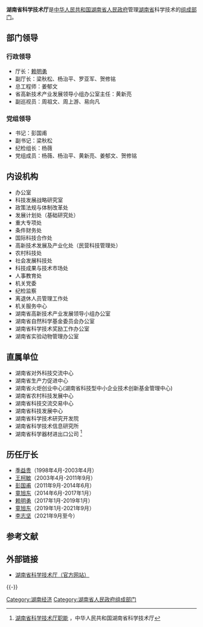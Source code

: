 {{Infobox PRCG
|机构名称=湖南省科学技术厅
|标志1=Red star.svg
|标志1说明=[[印章|印章]][[s:国务院关于国家行政机关和企业事业单位社会团体印章管理的规定|规定]]：[[直径|直径]]?厘米，中央刊[[五角星|五角星]]。
|职位1=厅长
|人员1=[[李志坚_(1968年)|李志坚]]
|职位2=副厅长
|人员2=贺修铭{{wrap}}鲁先华{{wrap}}朱　皖{{wrap}}周建元{{wrap}}曾立新
|人数2=5
|成立时间=
|上级机构=[[湖南省人民政府|湖南省人民政府]]
|机构类型=[[湖南省人民政府组成部门|湖南省人民政府组成部门]]
|行政级别=正地厅级
|前身=
|地址1=[[湖南省|湖南省]][[长沙市|长沙市]][[芙蓉区|芙蓉区]]八一路135号
|网站=湖南省科学技术厅
|网址=https://kjt.hunan.gov.cn/
}}
'''湖南省科学技术厅'''是[[中华人民共和国|中华人民共和国]][[湖南省人民政府|湖南省人民政府]]管理[[湖南省|湖南省]]科学技术的[[湖南省人民政府组成部门|组成部门]]。

== 部门领导 ==
=== 行政领导 ===
* 厅长：[[赖明勇|赖明勇]]
* 副厅长：梁秋松、杨治平、罗亚军、贺修铭
* 总工程师：姜郁文
* 省高新技术产业发展领导小组办公室主任：黄新亮
* 副巡视员：周祖文、周上游、易向凡

=== 党组领导 ===
* 书记：彭国甫
* 副书记：梁秋松
* 纪检组长：杨薇
* 党组成员：杨薇、杨治平、黄新亮、姜郁文、贺修铭 

== 内设机构 ==
* 办公室 
* 科技发展战略研究室
* 政策法规与体制改革处   
* 发展计划处（基础研究处）
* 重大专项处   
* 条件财务处
* 国际科技合作处 
* 高新技术发展及产业化处（民营科技管理处） 
* 农村科技处 
* 社会发展科技处 
* 科技成果与技术市场处 
* 人事教育处 
* 机关党委 
* 纪检监察 
* 离退休人员管理工作处 
* 机关服务中心 
* 湖南省高新技术产业发展领导小组办公室 
* 湖南省自然科学基金委员会办公室 
* 湖南省科学技术奖励工作办公室 
* 湖南省实验动物管理办公室 

== 直属单位 ==
* 湖南省对外科技交流中心 
* 湖南省生产力促进中心 
* 湖南省火炬创业中心(湖南省科技型中小企业技术创新基金管理中心) 
* 湖南省农村科技发展中心 
* 湖南省科技交流交易中心 
* 湖南省科技发展中心 
* 湖南省科学技术研究开发院 
* 湖南省科学技术信息研究所 
* 湖南省科学器材进出口公司 <ref>[http://www.hnst.gov.cn/zzjg/ 湖南省科学技术厅职能] {{webarchive|url=https://web.archive.org/web/20100501190658/http://www.hnst.gov.cn/zzjg/ |date=2010-05-01 }}，中华人民共和国湖南省科学技术厅</ref>

== 历任厅长 ==
* [[季益贵|季益贵]]（1998年4月-2003年4月）
* [[王柯敏|王柯敏]]（2003年4月-2011年9月）
* [[彭国甫|彭国甫]]（2011年9月-2014年6月）
* [[童旭东|童旭东]]（2014年6月-2017年1月）
* [[赖明勇|赖明勇]]（2017年1月-2019年1月）
* [[童旭东|童旭东]]（2019年1月-2021年9月）
* [[李志坚_(1968年)|李志坚]]（2021年9月至今）

== 参考文献 ==
{{Reflist}}

== 外部链接 ==
* [https://kjt.hunan.gov.cn/ 湖南省科学技术厅（官方网站）] {{Wayback|url=https://kjt.hunan.gov.cn/ |date=20211123011709 }}

{{-}}
{{湖南省人民政府}}

[[Category:湖南经济|Category:湖南经济]]
[[Category:湖南省人民政府组成部门|Category:湖南省人民政府组成部门]]